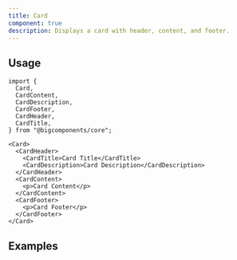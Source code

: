 ```yaml
---
title: Card
component: true
description: Displays a card with header, content, and footer.
---
```


<ComponentPreview name="card-with-form" />

## Usage

```tsx
import {
  Card,
  CardContent,
  CardDescription,
  CardFooter,
  CardHeader,
  CardTitle,
} from "@bigcomponents/core";
```

```tsx
<Card>
  <CardHeader>
    <CardTitle>Card Title</CardTitle>
    <CardDescription>Card Description</CardDescription>
  </CardHeader>
  <CardContent>
    <p>Card Content</p>
  </CardContent>
  <CardFooter>
    <p>Card Footer</p>
  </CardFooter>
</Card>
```

## Examples

<ComponentPreview name="card-demo" />
